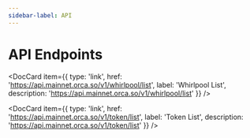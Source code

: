```yaml
---
sidebar-label: API
---
```



# API Endpoints

<DocCard item={{
  type: 'link',
  href: 'https://api.mainnet.orca.so/v1/whirlpool/list',
  label: 'Whirlpool List',
  description: 'https://api.mainnet.orca.so/v1/whirlpool/list'
}} />

<DocCard item={{
  type: 'link',
  href: 'https://api.mainnet.orca.so/v1/token/list',
  label: 'Token List',
  description: 'https://api.mainnet.orca.so/v1/token/list'
}} />
